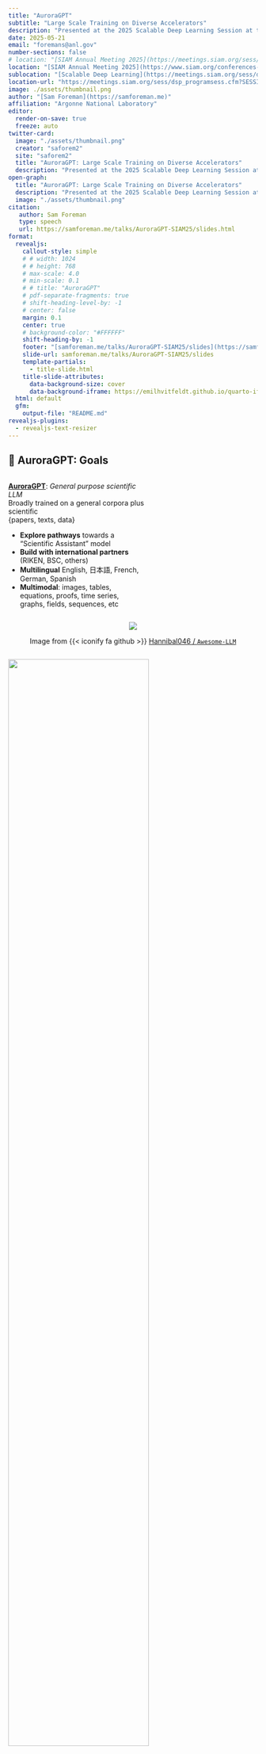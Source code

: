 ```yaml
---
title: "AuroraGPT"
subtitle: "Large Scale Training on Diverse Accelerators"
description: "Presented at the 2025 Scalable Deep Learning Session at the SIAM Annual Meeting"
date: 2025-05-21
email: "foremans@anl.gov"
number-sections: false
# location: "[SIAM Annual Meeting 2025](https://meetings.siam.org/sess/dsp_programsess.cfm?SESSIONCODE=84772)"
location: "[SIAM Annual Meeting 2025](https://www.siam.org/conferences-events/siam-conferences/an25/)"
sublocation: "[Scalable Deep Learning](https://meetings.siam.org/sess/dsp_programsess.cfm?SESSIONCODE=84772)"
location-url: "https://meetings.siam.org/sess/dsp_programsess.cfm?SESSIONCODE=84772"
image: ./assets/thumbnail.png
author: "[Sam Foreman](https://samforeman.me)"
affiliation: "Argonne National Laboratory"
editor:
  render-on-save: true
  freeze: auto
twitter-card:
  image: "./assets/thumbnail.png"
  creator: "saforem2"
  site: "saforem2"
  title: "AuroraGPT: Large Scale Training on Diverse Accelerators"
  description: "Presented at the 2025 Scalable Deep Learning Session at the SIAM Annual Meeting"
open-graph:
  title: "AuroraGPT: Large Scale Training on Diverse Accelerators"
  description: "Presented at the 2025 Scalable Deep Learning Session at the SIAM Annual Meeting"
  image: "./assets/thumbnail.png"
citation:
   author: Sam Foreman
   type: speech
   url: https://samforeman.me/talks/AuroraGPT-SIAM25/slides.html
format:
  revealjs:
    callout-style: simple
    # # width: 1024
    # # height: 768
    # max-scale: 4.0
    # min-scale: 0.1
    # # title: "AuroraGPT"
    # pdf-separate-fragments: true
    # shift-heading-level-by: -1
    # center: false
    margin: 0.1
    center: true
    # background-color: "#FFFFFF"
    shift-heading-by: -1
    footer: "[samforeman.me/talks/AuroraGPT-SIAM25/slides](https://samforeman.me/talks/AuroraGPT-SIAM25/slides)"
    slide-url: samforeman.me/talks/AuroraGPT-SIAM25/slides
    template-partials:
      - title-slide.html
    title-slide-attributes:
      data-background-size: cover
      data-background-iframe: https://emilhvitfeldt.github.io/quarto-iframe-examples/stars/index.html
  html: default
  gfm:
    output-file: "README.md"
revealjs-plugins:
  - revealjs-text-resizer
---
```


<!--
::: {.content-visible when-format="revealjs"}

## {background-iframe="https://emilhvitfeldt.github.io/quarto-iframe-examples/stars/index.html"}

::: {style="text-align:left; padding: 10pt; margin-left: auto; margin-right: auto; line-height: 1.25lh!important; background-color: oklch(from #364FC7 calc(l * 1.15) c h/0.1); border: 2px solid hsla(230, 57%, 50%, 1.0); box-shadow: RGBA(0, 0, 0, 0.35) 0px 5px 15px;"}

[AuroraGPT]{style="font-size: 2.0em; font-weight: 700; color: hsla(230, 57%, 50%, 1.0)!important; margin-block: 1rem;"}  
[Large Scale Training on Diverse Accelerators]{style="font-size: 1.5em; font-weight: 600; color:hsla(230, 57%, 50%, 0.7); margin-block: 1rem;"}

::: {.flex-container style="flex-direction: row; gap: 0.5rem; justify-content: space-between; align-items: flex-end;"}

::: {style="margin-block-start: 0.5lh;"}
[[Sam Foreman]{style="color:hsla(0, 0%, 0%, 1.0); font-weight: 600;"}](https://samforeman.me)]  
[[foremans@anl.gov]{style="color:hsla(0, 0%, 10%, 1.0); font-weight: 650;"}](mailto://foremans@anl.gov)  
[Argonne National Laboratory]{style="color:hsla(0, 0%, 20%, 1.0); font-weight: 500;"}

:::

::: {style="margin-block-start: 0.5lh; text-align: right;"}
[Scalable Deep Learning]{style="color: hsla(0, 0%, 0%, 1.0)!important;"}  
[@ 2025 SIAM Annual Meeting]{style="color: hsla(0, 0%, 10%, 1.0)!important;"}  
[*2025-07-31*]{style="color:hsla(0, 0%, 20%, 1.0);"}
:::

:::

:::

:::
-->

<!--

## Scalable Deep Learning {background-color="white"}

- [Scalable Deep Learning](https://meetings.siam.org/sess/dsp_programsess.cfm?SESSIONCODE=84772)
- [2025 ALCF INCITE GPU Hackathon (20-May 22, 2025)](https://www.alcf.anl.gov/events/alcf-incite-gpu-hackathon)
- LLMs on Aurora[^my-talks]:
  - [🍋 Hands-On: ezpz](https://samforeman.me/talks/incite-hackathon-2025/ezpz/slides)
  - [🌌 Overview: AuroraGPT](https://samforeman.me/talks/AuroraGPT-SIAM25)

[^my-talks]: _my_ talks can be found at:
    [https://samforeman.me/talks/incite-hackathon-2025](https://samforeman.me/talks/incite-hackathon-2025)
-->

## 🎯 AuroraGPT: Goals {.smaller background-color="white"}

::: {.flex-container style="justify-content: space-around;"}

::: {.column style="width: 55%"}

::: {.blue-card}
[**AuroraGPT**](https://auroragpt.anl.gov): _General purpose scientific LLM_  
Broadly trained on a general corpora plus scientific  
{papers, texts, data}
:::

- **Explore pathways** towards a "Scientific Assistant" model
- **Build with international partners** (RIKEN, BSC, others)
- **Multilingual** English, 日本語, French, German, Spanish
- **Multimodal**: images, tables, equations, proofs, time series,  graphs, fields, sequences, etc
:::

::: {.column style="text-align: center;"}

::: {#fig-awesome-llm}
![](./assets/llms.gif)

Image from {{< iconify fa github >}}
[Hannibal046 / `Awesome-LLM`](https://github.com/Hannibal046/Awesome-LLM)
:::

:::

:::

::: {#fig-timeline}
![](./assets/timelines.png){width="75%" style="margin-left:auto;margin-right:auto;"}

Credit to the entire AuroraGPT team for slides.
:::

::: {.notes}
- Here to talk about AuroraGPT, Argonne's internal effort to build a general
  purpose scientific LLM, broadly trained on a general corpora of text +
  scientific {papers, text, data}
- As part of this effort, we plan to...
    - Explore pathways, build with international partners, multi-{lingual, modal}
- Rough timeline of the project and deliverables:
    - 202{3,4}: text-only models, plan to release a series of {7B, 70B, 1T} models
    - 202{4,5}: Basic multi-modal models
    - 202{5,6}: Advanced scientific multimodal models
    - 
- AuroraGPT: Exascale Pre-Training of Large Language Models on Diverse Accelerators
> [argonne-lcf/Megatron-DeepSpeed](https://github.com/argonne-lcf/Megatron-DeepSpeed)
> Large Model Training: any scale, any accelerator

- Thoughts:
  - yeah okay so I'll probably try and include then like:
    - [x] {tensor, pipeline, sequence}-parallelism
    - [x] DeepSpeed integration (ZeRO offloading, activation checkpointing, ...)
    - [x] Robust mechanisms for automatic experiment {configuration, tracking, ...}
    - [x] Support for modern (and experimental!) optimizers
    - [x] Large batch training
- Goals
- Issues with existing models
- AuroraGPT
  - Project Details
  - Teams, Ongoing Efforts
  - Scientific Evaluations
- Scaling Results
  - MProt-DPO
  - ~~aeris~~ (??)

:::

<!--
## 🦙 Issues with "Publicly Available" LLMs {background-color="white"}

- **Trust** and **Safety**:
  - Skepticism about deployment in critical infrastructure
  - Correctness and reliability of model outputs

- **Transparency**:
  - Data governance, _what was used for pre-training_? fine-tuning?
    - **generally unknown**
  - What is _open source_?
    - Model weights?
    - Pre-training \{code, logs, metrics\} ?

::: {.notes}
- Why are we doing this?
- What is the issue with current LLMs?
  - **Trust and safety**
    - Hallucinations, false confidence
    - Can this be reliably mitigated?
    - Scaling up inference compute seems to help
      - reasoning models, TTT, etc.
  - **Transparency**
    - Different frontier labs have different definitions of "open source"
    - e.g. Llama no longer releases base models
      - Libgen ??
    - AllenAI institute, olmo models good example
:::
-->

## 🧪 AuroraGPT: Open Science Foundation Model {background-color="white"}

::: {#fig-aurora-gpt .r-stretch style="vertical-align:center;"}
![](./assets/AuroraGPT.svg)

High-level overview of AuroraGPT project
:::

::: {.notes}
- AuroraGPT will be a publicly distributed, open source foundation model for
open science
- Is being trained on:
  - Scientific / engineering structured data
  - General text, media, news, etc.
  - Large amounts of low to medium quality data
  - Much less high quality data (that is publicly available for use)
- This data is then cleaned, processed, de-duplicated and used for the initial
pre-training phase of the model
- The vast majority of the overall compute is spent during this initial
pre-training phase
  - This is the group I help to lead and will be talking a bit about today
- The initial pre-training phase is currently underway
  - Eventually, given a bit of time, effort and magic, the model will be
    ready for fine-tuning and additional training for a variety of downstream
    tasks
- The pretrained model will then be handed off for additional fine-tuning on a
variety of downstream tasks
  - Scientific discovery
  - Accelerate scientific tasks
  - Digital twins
  - Inverse design
  - Code optimization
  - Accelerated simulations
  - Autonomous experiments
  - Co-design
- Becoming increasingly clear that LLMs have the potential to drastically
accelerate computational science
  - We've seen this already for {GenSLMs, Weather / Climate / Earth Systems
    Modeling, Particle Physics, etc.}
:::

## 🧰 AuroraGPT: Toolbox {background-color="white"}

- **Datasets and data pipelines**
  (how do we deal with scientific data?)
- **Software infrastructure and workflows**
  (scalable, robust, extensible)
- **Evaluation of state-of-the-art LLM Models**
  (how do they perform on scientific tasks?)

<!-- to train, evaluate and deploy LLMs at scale for scientific resarch purposes-->

::: {.flex-container}

::: {.callout-note icon=false title="🚂 Training"}
{{< fa brands github >}} [argonne-lcf/Megatron-DeepSpeed](https://github.com/argonne-lcf/Megatron-DeepSpeed)  
[Large Model Training: Any Scale, Any Acclerator]{.dim-text}
:::

::: {.callout-important icon=false title="🏃‍♂️ Running"}

{{< fa brands github >}} [argonne-lcf/inference-endpoints](https://github.com/argonne-lcf/inference-endpoints)  
[Inference endpoints for LLMs, hosted @ ALCF]{.dim-text}
:::

:::

<!--
## 📚 What do we hope to get? {background-color="white"}

- **Assessment of the approach** of augmenting web training data with two forms
  of data specific to science:
    - Full text scientific papers
    - Structured scientific datasets (suitably mapped to narrative form)
- **Research grade artifacts** (**models**) for scientific community for
  adaptation for downstream uses[^mprot-dpo-1]
- **Promotion of responsible AI** best practices where we can figure them out
- **International Collaborations** around the long term goal of _AGI for science_

[^mprot-dpo-1]:|
    🔔 Gordon Bell Finalist: [MProt-DPO](https://dl.acm.org/doi/10.1109/SC41406.2024.00013) [@mprot-dpo2024]

::: {.notes}
- Deliverables:
    - datasets, pipelines
    - software infrastructure, workflows to interface with science applications
    - checkpoints, models, logs, workbook, insights, etc.
- Hope to understand:
    - How different state-of-the-art models perform at different scientific tasks
    - where deep data may have an impact
    - feasibility of generically augmenting text with scientific structured data
- Huge undertaking that will require large international collaborations around
  long term goal of AGI for science
- Extra points:
    - Well known that LLMs are good for non-consequential tasks
    - Known to "hallucinate" and create false information
    - Can this be mitigated reliably ??
:::
-->

## 🌌 Aurora {background-color="white"}

::: {.flex-container style="align-items: center;"}

::: {.column style="width:5%;"}

::: {#tbl-aurora}

| <!-- --> | <!-- --> |
| -------: | :------- |
|    Racks | 166      |
|    Nodes | 10,624   |
|     CPUs | 21,248   |
|     GPUs | 63,744   |
|     NICs | 84,992   |
|      HBM | 8 PB     |
|    DDR5c | 10 PB    |

Aurora Specs {.responsive .striped .hover}

:::

:::

::: {.column style="text-align:center"}

::: {#fig-aurora .r-stretch}
![](./assets/aurora.png)

Aurora[^fastest]: [Fact Sheet](https://www.alcf.anl.gov/sites/default/files/2024-07/Aurora_FactSheet_2024.pdf).
:::

[^fastest]:|
    🏆 [Aurora Supercomputer Ranks Fastest for AI](https://www.intel.com/content/www/us/en/newsroom/news/intel-powered-aurora-supercomputer-breaks-exascale-barrier.html)

:::

:::

## 🤝 Teams {auto-animate=true background-color="white"}

::: {.flex-container}

::: {.column}
- **Planning**
- **Data**
  - Aggregate existing data and generate new (synthetic) data
- [**Models / Training**]{style="background: oklch(from #ff1a8f calc(l * 1.15) c h / 0.1); border: 1px solid #ff1a8f; border-radius: 0.25px;"}[^me]
  - Pre-train a series of models on publicly available data
- **Post-Training**
  - Fine-tuning, alignment, reinforcement learning

[^me]: **Sam Foreman**, co-lead
:::

::: {.column}
- **Evaluation**
  - Skills, trustworthiness, safety, robustness, privacy, machine ethics
- **Inference**
  - Model serving, API development / public-facing web services
- **Distribution**
  - Licensing, generating and distributing artifacts for public consumption
- **Communication**
:::

:::

::: {.notes}
generating
curating / aggregating
cleaning / understanding
new data for training
including:
MCQ's + scientific narratives
new scientific data modalities (gene sequences, geospatial data, ...)
:::


<!--
## 📚 Data {background-color="white"}

::: {.green-card}
✅ **Goal**: Assemble a large corpus of documents (general and scientific) to train and fine-tune AuroraGPT models
:::

- **Challenges**: Avoid / detect contamination with benchmarks
    - Respect copyright (ACM Digital Library), privacy, and ethical
      considerations
- **Performance Challenges**: _High throughput_ data processing
    - Converting PDF $\rightarrow$ text (math formula, figures)
    - Convert science information (data) into text (narratives)
    - De-duplication (syntactic and semantic) of scientific documents (to avoid
      memorization, bias)
- **Quantity**: Considering 20+ Trillion tokens $\rightarrow\approx$ 100M
  papers
- **Domains**: All (long-term) scientific domains, starting with:
    - Material science, Physics, Biology, Computer Science, Climate Science
-->

<!--

## {background-color="white"}

:::: {.flex-container style="align-items: center;"}

::: {.column style="width:40%"}

![](https://github.com/saforem2/llm-lunch-talk/blob/main/docs/assets/it_hungers.jpeg?raw=true)

:::

::: {.column style="width:60%;"}

&nbsp;

:::

::::

-->

## {.smaller background-color="white"}

:::: {.flex-container style="align-items: flex-start; gap: 10pt;"}

::: {.flex}

### 🍎 Training LLMs

- Want to **minimize** *cost* of training
  - ~~**Maximize** *throughput*~~ (?)
    - Data parallelism takes us only so far [@mccandlish2018empiricalmodellargebatchtraining]...

- _Possible_ directions:
  - Large batch training (?)
    - new (second order?) optimizers
  - Better tokenization schemes (no tokenizers ?)
    - Better data (?)
  - Alternative architecture(s) (?)
    - Diffusion / flow-matching
    - Sub-quadratic attention (state space models, ...)

{{< fa brands github >}} [argonne-lcf/Megatron-DeepSpeed](https://github.com/argonne-lcf/Megatron-DeepSpeed)

:::

::: {.flex}

![](https://github.com/saforem2/llm-lunch-talk/blob/main/docs/assets/it_hungers.jpeg?raw=true)

:::

:::


## 🎯 Goals

We *need* our implementation[^implementation] to be:

- 💯 **Correct**
  - Consistent across systems
  - Requires being able to run _the same code_ on multiple different machines
  - Independent of hardware and communication library
    (e.g. `CUDA`, `ROCm`, `XPU`, `CPU`, `MPS`, ...)

- 🚀 **Scalable**
  - Performant across thousands of GPUs
  - Highly configurable and extensible
  - Parallelizable across (tensor, pipeline, sequence) dimension(s)
  - _Robust against {hardware, network, filesystem, transient}
    failures_[^robust]

[^implementation]:|
    {{< fa brands github >}} [argonne-lcf/Megatron-DeepSpeed](https://github.com/argonne-lcf/Megatron-DeepSpeed)
[^robust]:|
    *Very much a WIP*

## 🏋️ Challenges: In Practice

This is _incredibly_ difficult in practice, due in part to:

- Brand new {hardware, architecture, software}
- Lack of native support in existing frameworks (though getting better!)
- General system stability  
  \+10k Nodes $\left(\times \frac{12\,\,\mathrm{XPU}}{1\,\,\mathrm{Node}}\right)\Rightarrow$ \+**100k** XPUs
  - network performance
  - file system stability (impacted by _other users_ !)
  - _many_ unexpected difficulties occur at increasingly large scales
- Combinatorial explosion of possible configurations and experiments
  - {hyperparameters, architectures, tokenizers, learning rates, ...}

## 💾 Training: 2T Tokens {background-color="white"}

- To train a fixed model on trillions of tokens requires:
    1. **Aggregating** data from multiple different _corpora_  
       (e.g. ArXiv, Reddit, StackExchange, GitHub, Wikipedia, etc.)
    1. **Sampling** _each training batch_ according to a fixed distribution
       across corpora
    1. **Building** indices that map batches of tokens into these files
       (indexing)

  ::: {.red-card}
  The original implementation was _slow_:

  - Designed to run _serially_ on a **single device**
  - **Major bottleneck** when debugging data pipeline at scale
  :::

## 🍹 Blending Data, Efficiently {background-color="white"}

::: {.flex-container style="padding: 10pt; justify-content: space-around; align-items: flex-start;"}

::: {.column style="width:25%;"}

- 🐢 Original implementation:
  - **Slow** (serial, single device)
  - [\~ 1 hr]{.dim-text}/2T tokens

- 🐇 New implementation:
  - **Fast!** (distributed, asynchronous)
  - [\~ **2 min**]{style="color:#2296F3;"}/2T tokens  
    (**30x** faster !!)

:::

::: {.column}

![Time spent preparing 2T tokens](./assets/data-processing.svg){#fig-data-processing .r-stretch}
:::

:::

## 📉 Loss Curve: Training AuroraGPT-7B on 2T Tokens {background-color="white"}

::: {.content-visible when-format="html" unless-format="revealjs"}
::: {#fig-loss-curve}
![](./assets/train-val-loss-vs-tokens-wide.svg){.width="90%" style="margin-left:auto;margin-right:auto;"}

Loss curve during training on 2T tokens.
:::
:::

::: {.content-visible when-format="revealjs"}
::: {#fig-loss-curve}
![](./assets/train-val-loss-vs-tokens-medium.svg){width="90%" style="margin-left:auto;margin-right:auto;"}

Loss curve during training on 2T tokens.
:::
:::

## {.smaller background-color="#040406" style="text-align:center;"}

::: {.flex-container style="align-items: center;"}

::: {.column style="width:55%"}

### 🔭 LLMs for Science

{{< iconify fa twitter >}} [source](https://x.com/tenderizzation/status/1944591320796090606)
([\@tenderizzation](https://twitter.com/tenderizzation))

ChatGPT: [explain this image](https://chatgpt.com/share/688ab77e-9ca0-800a-8ab0-a293e06b3cce)
:::

::: {.column}
![](./assets/modeling-planets.jpg)
:::

:::

## 🤔 Evaluating Models on Scientific Applications {background-color="white"}

- What to measure?
  - **Knowledge Extraction, Retrieval, Distillation, Synthesis**: LLM is
    provided a question or instruction and a truthful answer is expected
  - **Text Grounded**: Answers are expected to be fully grounded on
    peer-reviewed references to support responses
  - **Reasoning**: LLMs are expected to solve deductive (prove a theory or
    hypothesis from formal logic and observations), inductive (validate /
    explain observations from theories) problems
  - **Creativity**: A creative answer is expected from a question or
    instruction
      - thoughtful dialogue, coding, etc.

## ⚖️  Evaluating FM Skills for Science: Criteria {background-color="white"}

- Criteria for all of the above:
  - **Correctness** of facts
  - **Accuracy** of solutions and inferences
  - **Reliability** consistently good in quality or performance
  - **Speed** how fast to produce a response
  - **\# shots** how many examples are needed for good quality
    - Extent of _prompt engineering_

## 🧬 MProt-DPO: Scaling Results {.smaller background-color="white"}

::: {.columns}

::: {.column style="width:70%;"}

::: {.flex-container style="align-items: center; text-align: center; margin-left: auto; margin-right: auto;"}

::: {#fig-mprot-3p5B-scaling0}
![](./assets/mprot-3p5B-scaling-2.svg){width=100% style="margin:0; padding-unset;"}

Scaling results for `3.5B` model across ~38,400 GPUs
:::

:::

:::

::: {.column style="width:30%;"}

- ~ [4 EFLOPS]{.highlight-blue} @ Aurora
- 38,400 XPUs  
  = 3200 \[node\] x 12 \[XPU / node\]

- 🔔 Gordon Bell Finalist[^mprot-dpo]:
  - [MProt-DPO: Breaking the ExaFLOPS Barrier for Multimodal Protein Design Workflows](https://dl.acm.org/doi/10.1109/SC41406.2024.00013)
  

:::

:::

[^mprot-dpo]: [@mprot-dpo2024]

<!-- [^aggregate]:  -->
<!-- [^gb-finalist]: 🔔 Gordon Bell Finalist: [MProt-DPO](https://dl.acm.org/doi/10.1109/SC41406.2024.00013) [@mprot-dpo2024] -->
<!-- Scaling results[^gb-finalist] for `3.5B` Model -->


<!--
## 🌎  Aeris: Scaling Results

::: {#tbl-aeris}


| Model     | #Nodes | DP  | GBS  | TFLOPS/tile | MFU  | EF(S) | EF(P) |
|-----------|--------|-----|------|-------------|------|-------|-------|
| 0.6B      | 2304   | 32  | 1152 | 19.0        | 9%   | 0.53  | 0.59  |
| 4B        | 4352   | 8   | 576  | 18.3        | 8%   | 0.95  | 1.00  |
| 16B       | 8704   | 16  | 1152 | **42.7**    | **20%**|**4.46**|**5.09**|
| 37B       | **9000**| 5  | **500**| 32.3        | 16%  | 3.80  | 3.98  |


Sustained and peak training throughput for Aeris on Aurora, across different
model sizes.  
Note: `EF(S)` -- sustained ExaFLOPS, `EF(P)` -- peak ExaFLOPS {.responsive .striped .hover}

:::

::: aside

The gap between peak and sustained ExaFLOPS is primarily due to the time spent on the
optimizer step and gradient reduction. These components occur outside the
pipelined forward-backward pass and thus contribute to the reduction in
sustained throughput relative to the peak.

:::
-->


## 📓 References  {background-color="white"}

::: {.flex-container style="gap: 2pt;"}

::: {.column}
- {{< fa brands github >}} [argonne-lcf / `Megatron-DeepSpeed`](https://github.com/argonne-lcf/Megatron-DeepSpeed)  
    [For the largest of large language models.]{.dim-text}
- {{< fa brands github >}} [saforem2 / `ezpz`](https://github.com/saforem2/ezpz)  
    [Distributed training, ezpz. 🍋]{.dim-text}
- 📊 See my other slides at [samforeman.me/talks](https://samforeman.me/talks):
    - [LLMs from Scratch](https://saforem2.github.io/llm-workshop-talk)
    - [Creating Small(\~ish) LLMs](https://saforem2.github.io/LLM-tutorial)
    - [Parallel Training Techniques](https://saforem2.github.io/parallel-training-slides)
    - [LLMs on Polaris](https://samforeman.me/talks/llms-on-polaris/#/title-slide)
    - [Training LLMs at Scale](https://samforeman.me/talks/llms-at-scale/)
:::

::: {.column}
- 👀 See also:
    - [New international consortium for generative AI models for science](https://www.anl.gov/article/new-international-consortium-formed-to-create-trustworthy-and-reliable-generative-ai-models-for)
    - [PyTorch Distributed Overview](https://pytorch.org/tutorials/beginner/dist_overview.html)
    - [🤗 Efficient Training on Multiple GPUs](https://huggingface.co/docs/transformers/en/perf_train_gpu_many)
    - [Getting Started - DeepSpeed](https://www.deepspeed.ai/getting-started/)
  - 🕸️ [Quality Measures for Dynamic Graph Generative Models](https://openreview.net/forum?id=8bjspmAMBk)  
    [@hosseini2025quality]
:::

:::

## ❤️ Thank you! {background-color="white"}

- Organizers
- Feel free to reach out!

    <split even>

    [<i class="fas fa-home"></i>](https://samforeman.me)
    [<i class="far fa-paper-plane"></i>](mailto:///foremans@anl.gov)
    [<i class="fab fa-twitter"></i>](https://www.twitter.com/saforem2)

    </split>

::: {.callout-note icon=false title="🙏 Acknowledgements" collapse="false"}

This research used resources of the Argonne Leadership Computing Facility,
which is a DOE Office of Science User Facility supported under Contract
DE-AC02-06CH11357.

:::

## 📑 Bibliography {background-color="white"}

- Refs:
    - @wei2022emergentabilitieslargelanguage
    - Animations from [The Illustrated Transformer](http://jalammar.github.io/illustrated-transformer/)

::: {#refs}
:::

## 🧬 MProt-DPO: Scaling Results {.smaller background-color="#1c1c1c"}

::: {.columns}

::: {.column #fig-mprot-3p5B-scaling}

![](./assets/mprot-3p5B-scaling-2.svg)

`3.5B` model
:::

::: {.column #fig-mprot-7B-scaling}

![](./assets/mprot-7B-scaling-2.svg)

`7B` model
:::

:::

## 🚂 Loooooooooong Sequence Lengths {.smaller background-color="#1c1c1c"}

::: {.flex-container style="align-items: center; justify-content: center;"}

![](/assets/anl.svg){style="height:50pt; margin: unset; padding: 0"}

[{{< iconify ic baseline-plus >}}]{.dim-text style="font-size: 2.0em;"}

![](/assets/deepspeed-logo-transparent.svg){style="height:50pt; margin: unset; padding: 0;"}

:::

- Working with
  [{{< fa brands microsoft >}} Microsoft/DeepSpeed](https://github.com/microsoft/DeepSpeed)
  team to enable longer sequence lengths (context windows) for LLMs
    - See my [blog post](https://samforeman.me/posts/auroragpt/long-sequences/) for additional details

::: {#fig-long-seq}

::: {.flex-container}

![25B](https://raw.githubusercontent.com/saforem2/scaling4science/main/assets/25B.svg)

![33B](https://raw.githubusercontent.com/saforem2/scaling4science/main/assets/33B.svg)

:::

Maximum (achievable) `SEQ_LEN` for both `25B` and `33B` models (See: @song2023ds4sci)

:::

::: aside
[{{< fa brands github >}} `scaling4science`](https://github.com/saforem2/scaling4science)  
[{{< fa brands github >}} `Megatron-DS-Benchmarking`](https://github.com/saforem2/Megatron-DS-Benchmarking)
:::

<!--

## ♻️  Life Cycle of the LLM {background-color="white"}

::: {.panel-tabset style="text-align:center"}

### 📝 Pre-training {background-color="white"}


::: {#fig-pretraining style="width:90%; text-align: center; margin-left: auto; margin-right: auto;"}

![](https://jalammar.github.io/images/gpt3/03-gpt3-training-step-back-prop.gif)

**Pre-training**: Virtually all of the compute used during pretraining phase
:::

<!--
### 🎀 Fine-Tuning {background-color="white"}

::: {#fig-fine-tuning style="width:90%; text-align: center; margin-left: auto; margin-right: auto;"}

![](https://jalammar.github.io/images/gpt3/10-gpt3-fine-tuning.gif)

**Fine-tuning**: Fine-tuning actually updates the model's weights to make the model better at a certain task.
:::

:::
-->

<!--
## 🍎 Training LLMs {.smaller background-color="white"}

:::: {.flex-container style="align-items: flex-end; "}

::: {.column style="width:221pt;"}

::: {#fig-it-hungers}

![](https://github.com/saforem2/llm-lunch-talk/blob/main/docs/assets/it_hungers.jpeg?raw=true)

It's hungry!
:::

:::

::: {.column style="width:60%;"}

::: {#fig-evolution}

![](https://github.com/Mooler0410/LLMsPracticalGuide/raw/main/imgs/survey-gif-test.gif)

Visualization from @yang2023harnessing
:::

:::

::::
-->


<!--
### 💾 Evaluating Checkpoints {background-color="white"}

```python
from typing import Optional
import os
from pathlib import Path

from transformers import LlamaForCausalLM, AutoTokenizer

tokenizer = AutoTokenizer.from_pretrained("meta-llama/Llama-2-7B-hf")

def load_model(ckpt_dir) -> LlamaForCausalLM:
    return LlamaForCausalLM.from_pretrained(ckpt_dir)

def eval_model(model, max_length: int, prompt: str) -> str:
    return (
        tokenizer.batch_decode(
            model.generate(
                **tokenizer(prompt, return_tensors="pt"),
                 max_length=max_length,
            ),
            clean_up_tokenization_spaces=True,
            skip_special_tokens=True,
        )[0]
    )

def load_and_eval_model_from_checkpoint(
        step: int,
        max_length: int = 64,
        prompt: Optional[str] = None,
        ckpt_root: Optional[os.PathLike | Path | str] = None,
) -> str:
    print(f"Loading model from checkpoint at global step: {step}")
    prompt = "What is it like in there?" if prompt is None else prompt
    ckpt_root = Path("checkpoints") if ckpt_root is None else Path(ckpt_root)
    ckpt_dir = ckpt_root.joinpath(f"global_step{step}")
    return (
        eval_model(
            model=load_model(ckpt_dir.as_posix())
            max_length=max_length,
            prompt=prompt,
        )
    )
```

### Model Evaluations {background-color="white"}

::: {.panel-tabset}

#### 7000

Tokens: 88B

```python
>>> print(load_checkpoint(7000))
Loading model from checkpoint at global step: 7000
"What is it like in there?"
"""
I'm not sure if it's a good idea to use a different name for the same thing,
but I'm sure it's a good idea to use a different name for the same thing.
I'm not sure if it's a good idea to use a different name for the same thing,
but I'm sure it's a good idea to use a different name for the same thing.
I'm not sure if it's a good idea to use a different name for the same thing,
but I'm sure it
"""
```

#### 12000

Tokens: 150B

```python
>>> print(load_checkpoint(12000))
Loading model from checkpoint at global step: 12000
"What is it like in there?"
"""
What is it like in there?
The people are very friendly and helpful.
What is it like in there?
The people are very friendly and helpful.
What is it like in there?
The people are very friendly and helpful.
What is it like in there?
The people are very friendly and helpful.
What is it like in there?
The people are very friendly and helpful.
What is it like in there?
"""
```

#### 17000

Tokens: 215B

```python
>>> print(load_checkpoint(17000))
Loading model from checkpoint at global step: 17000
"What is it like in there?"
"""
I’m not sure what to expect. I’m not sure what to expect from the people I’m
with. I’m not sure what to expect from the people I’m with. I’m not sure what
to expect from the people I’m with. I’m not sure what to expect from the people
I’m with.
I’m not sure what to expect from the people I’m with.
I’m not sure what to expect from the people I’m with.
I’m not sure what to expect from the people
"""
```

#### 22000

Tokens: 277B

```python
>>> print(load_checkpoint(22000))
Loading model from checkpoint at global step: 22000
"What is it like in there?"
"""
I’m a 20 year old guy from the UK. I’m a student at the University of
Manchester, studying Computer Science. I’m a big fan of the band, The Beatles,
and I’m a huge fan of the movie, The Wizard of Oz. I’m a huge fan of the band,
The Beatles, and I’m a huge fan of the movie, The Wizard of Oz.
I’m a big fan of the band, The Beatles, and I’m a huge fan of the movie
"""
```

#### 32000

Tokens: 400B

```python
>>> print(load_checkpoint(32000))
Loading model from checkpoint at global step: 32000
"What is it like in there?"
"""
I've been to the US and I've been to Canada.
In the US, it's a lot like the US.
In Canada, it's a lot like the US.
In the US, it's a lot like the US.
In Canada, it's a lot like the US.
In the US, it's a lot like the US.
In Canada, it's a lot like the US.
In the US, it's
"""
```

#### 40000

Tokens: 503B

```python
>>> print(load_checkpoint(40000))
Loading model from checkpoint at global step: 40000
"What is it like in there?"
"""
The first thing you notice when you enter the room is the size. It’s huge. It’s
like a football field. It’s a lot of space.
The second thing you notice is the light. It’s bright. It’s bright.
The third thing you notice is the sound. It’s loud. It’s loud.
The fourth thing you notice is the smell. It’s a lot of smells. It’s a lot of smells.
The fifth thing you notice is the temperature. It’s hot.
"""
```

:::
-->

<!-- ::: -->

<!--
- Being trained on:

  :::: {.flex-container style="flex-direction:row; justify-content: space-around;"}

  ::: {.flex-container style="flex-direction:column;"}

   🇺🇸English  
   🇯🇵日本語  
   🇫🇷French  
   🇩🇪Deutsch  
   🇪🇸Español[^bsc]  
   🇮🇹Italian  

  :::

  ::: {.flex-container style="flex-direction:column;"}

  🧪 scientific text  
  🖼️ images  
  📊 tables  
  ➕ equations  
  📖 proofs

  :::

  ::: {.flex-container style="flex-direction:column;"}

  📆 structured data  
  ⛓️ sequences  
  ⏰ time-series  
  🕸️ graphs  
  🌀 fields

  :::

  ::::

[^riken]:|
    [Argonne and RIKEN sign a MOU in support of AI for science](https://www.anl.gov/article/argonne-and-riken-sign-a-memorandum-of-understanding-in-support-of-ai-for-science)

[^bsc]:|
    Collaborations with Barcelona Supercomputing Center

-->


